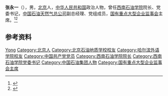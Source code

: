 '''张永一'''（{{bd|1936年|10月|}}），男，[[北京|北京]]人，[[中华人民共和国|中华人民共和国]]政治人物，曾任[[西南石油学院|西南石油学院]]院长、党委书记，[[中国石油天然气总公司|中国石油天然气总公司]]副总经理、党组成员，[[国有重点大型企业监事会|国有重点大型企业监事会]]主席。<ref>{{Cite web|url=http://www.china.com.cn/chinese/PI-c/3423.htm|title=国务院向国有重点大型企业派出监事会|author=|date=2000-08-18|publisher=新华社|language=|accessdate=|quote=|archive-date=2005-04-30|archive-url=https://web.archive.org/web/20050430095525/http://www.china.com.cn/chinese/PI-c/3423.htm|dead-url=no}}</ref><ref>{{Cite web|title=张永一：办好学校要依靠集体的力量|url=https://www.swpu.edu.cn/sdwh/info/2007/1100.htm|accessdate=2021-02-11|work=石大文化网|archive-date=2022-03-05|archive-url=https://web.archive.org/web/20220305173257/https://www.swpu.edu.cn/sdwh/info/2007/1100.htm}}</ref>

== 参考资料 ==
{{reflist}}

{{Authority control}}
{{DEFAULTSORT:Zhang张}}
[[Category:张姓|Yong]]
[[Category:北京人|Category:北京人]]
[[Category:北京石油地质学校校友|Category:北京石油地质学校校友]]
[[Category:哈尔滨外语学院校友|Category:哈尔滨外语学院校友]]
[[Category:中国共产党党员|Category:中国共产党党员]]
[[Category:西南石油学院院长|Category:西南石油学院院长]]
[[Category:西南石油学院党委书记|Category:西南石油学院党委书记]]
[[Category:中国石油集团人物|Category:中国石油集团人物]]
[[Category:国有重点大型企业监事会主席|Category:国有重点大型企业监事会主席]]

{{中国人物小作品}}